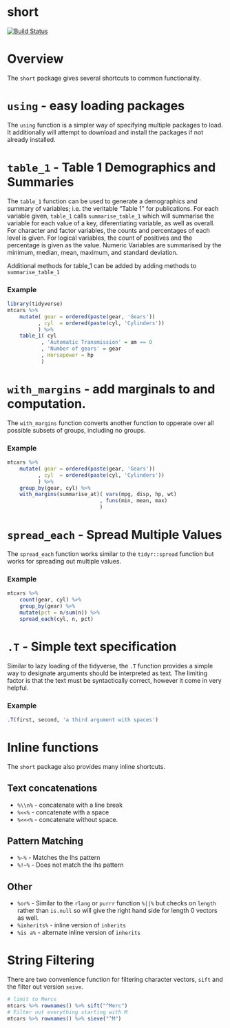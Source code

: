 # short

[![Build Status](https://travis-ci.org/haplo/short.svg?branch=master)](https://travis-ci.org/tidyverse/pivot)
<!--[![CRAN\_Status\_Badge](http://www.r-pkg.org/badges/version/pivot)](https://cran.r-project.org/package=short)-->

# Overview

The `short` package gives several shortcuts to common functionality.

# `using` - easy loading packages

The `using` function is a simpler way of specifying multiple packages to 
load.  It additionally will attempt to download and install the packages
if not already installed.


# `table_1` - Table 1 Demographics and Summaries

The `table_1` function can be used to generate a demographics and summary
of variables; i.e. the veritable "Table 1" for publications.
For each variable given, `table_1` calls `summarise_table_1` which 
will summarise the variable for each value of a key, diferentiating 
variable, as well as overall.  For character and factor variables, 
the counts and percentages of each level is given.
For logical variables, the count of positives and the percentage is 
given as the value.  Numeric Variables are summarised by the minimum, 
median, mean, maximum, and standard deviation.

Additional methods for table_1 can be added by adding methods to 
`summarise_table_1`

### Example

```r
library(tidyverse)
mtcars %>% 
    mutate( gear = ordered(paste(gear, 'Gears'))
          , cyl  = ordered(paste(cyl, 'Cylinders'))
          ) %>% 
    table_1( cyl
           , 'Automatic Transmission' = am == 0
           , 'Number of gears' = gear
           , Horsepower = hp
           )
```


# `with_margins` - add marginals to and computation.

The `with_margins` function converts another function to opperate over 
all possible subsets of groups, including no groups.

### Example

```r
mtcars %>% 
    mutate( gear = ordered(paste(gear, 'Gears'))
          , cyl  = ordered(paste(cyl, 'Cylinders'))
          ) %>%
    group_by(gear, cyl) %>% 
    with_margins(summarise_at)( vars(mpg, disp, hp, wt)
                              , funs(min, mean, max)
                              )
```


# `spread_each` - Spread Multiple Values

The `spread_each` function works similar to the `tidyr::spread` function 
but works for spreading out multiple values.

### Example

```r
mtcars %>% 
    count(gear, cyl) %>% 
    group_by(gear) %>%
    mutate(pct = n/sum(n)) %>% 
    spread_each(cyl, n, pct)
```


# `.T` - Simple text specification

Similar to lazy loading of the tidyverse, the `.T` function provides
a simple way to designate arguments should be interpreted as text.
The limiting factor is that the text must be syntactically correct, 
however it come in very helpful.

### Example

```r
.T(first, second, 'a third argument with spaces')
```


# Inline functions

The `short` package also provides many inline shortcuts.

## Text concatenations

* `%\\n%` - concatenate with a line break
* `%<<%` - concatenate with a space
* `%<<<%` - concatenate without space.

## Pattern Matching

* `%~%` - Matches the lhs pattern
* `%!~%` - Does not match the lhs pattern

## Other

* `%or%` - Similar to the `rlang` or `purrr` function `%||%` but checks
    on `length` rather than `is.null` so will give the right hand 
    side for length 0 vectors as well.
* `%inherits%` - inline version of `inherits`
* `%is a%` - alternate inline version of `inherits`


# String Filtering

There are two convenience function for filtering character vectors, 
`sift` and the filter out version `seive`.

```r
# limit to Mercs
mtcars %>% rownames() %>% sift("^Merc")
# Filter out everything starting with M
mtcars %>% rownames() %>% sieve("^M")
```
